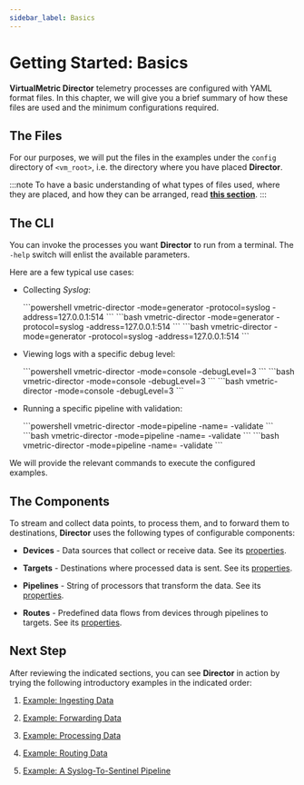 ```yaml
---
sidebar_label: Basics
---
```


# Getting Started: Basics

**VirtualMetric Director** telemetry processes are configured with YAML format files. In this chapter, we will give you a brief summary of how these files are used and the minimum configurations required.

## The Files

For our purposes, we will put the files in the examples under the `config` directory of `<vm_root>`, i.e. the directory where you have placed **Director**.

:::note
To have a basic understanding of what types of files used, where they are placed, and how they can be arranged, read [**this section**](/docs/configuration/index.mdx#files-and-directories).
:::

## The CLI

You can invoke the processes you want **Director** to run from a terminal. The `-help` switch will enlist the available parameters.

Here are a few typical use cases:

* Collecting _Syslog_:

  <Tabs groupId="os-options">
    <TabItem value="windows" label="Windows" default>
      ```powershell
      vmetric-director -mode=generator -protocol=syslog -address=127.0.0.1:514
      ```
    </TabItem>
    
    <TabItem value="linux" label="Linux" default>
      ```bash
        vmetric-director -mode=generator -protocol=syslog -address=127.0.0.1:514
      ```
    </TabItem>

    <TabItem value="macos" label="macOS" default>
      ```bash
        vmetric-director -mode=generator -protocol=syslog -address=127.0.0.1:514
      ```
    </TabItem>
  </Tabs>

* Viewing logs with a specific debug level:

  <Tabs groupId="os-options">
    <TabItem value="windows" label="Windows" default>
      ```powershell
      vmetric-director -mode=console -debugLevel=3
      ```
    </TabItem>
    
    <TabItem value="linux" label="Linux" default>
      ```bash
        vmetric-director -mode=console -debugLevel=3
      ```
    </TabItem>

    <TabItem value="macos" label="macOS" default>
      ```bash
        vmetric-director -mode=console -debugLevel=3
      ```
    </TabItem>
  </Tabs>

* Running a specific pipeline with validation:

  <Tabs groupId="os-options">
    <TabItem value="windows" label="Windows" default>
      ```powershell
      vmetric-director -mode=pipeline -name=<pipeline_name> -validate
      ```
    </TabItem>
    
    <TabItem value="linux" label="Linux" default>
      ```bash
        vmetric-director -mode=pipeline -name=<pipeline_name> -validate
      ```
    </TabItem>

    <TabItem value="macos" label="macOS" default>
      ```bash
        vmetric-director -mode=pipeline -name=<pipeline_name> -validate
      ```
    </TabItem>
  </Tabs>

We will provide the relevant commands to execute the configured examples.

## The Components

To stream and collect data points, to process them, and to forward them to destinations, **Director** uses the following types of configurable components:

* **Devices** - Data sources that collect or receive data. See its [properties](/docs/configuration/devices/index.mdx#properties).

* **Targets** - Destinations where processed data is sent. See its [properties](/docs/configuration/targets/index.mdx#properties).

* **Pipelines** - String of processors that transform the data. See its [properties](/docs/configuration/pipelines/index.mdx#properties).

* **Routes** - Predefined data flows from devices through pipelines to targets. See its [properties](/docs/configuration/routes.mdx#properties).

## Next Step

After reviewing the indicated sections, you can see **Director** in action by trying the following introductory examples in the indicated order:

1. [Example: Ingesting Data](/docs/getting-started/example-device.mdx)

2. [Example: Forwarding Data](/docs/getting-started/example-target.mdx)

3. [Example: Processing Data](/docs/getting-started/example-process.mdx)

4. [Example: Routing Data](/docs/getting-started/example-route.mdx)

5. [Example: A Syslog-To-Sentinel Pipeline](/docs/getting-started/example-pipeline.mdx)
